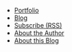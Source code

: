 
- [Portfolio](/portfolio/)
- [Blog](/blog/)
- <A download="feed.xml" rel="alternate" href="/feed.xml">Subscribe (RSS)</A>
- <A rel="author" href="/about/">About the Author</A>
- [About this Blog](/README/)
